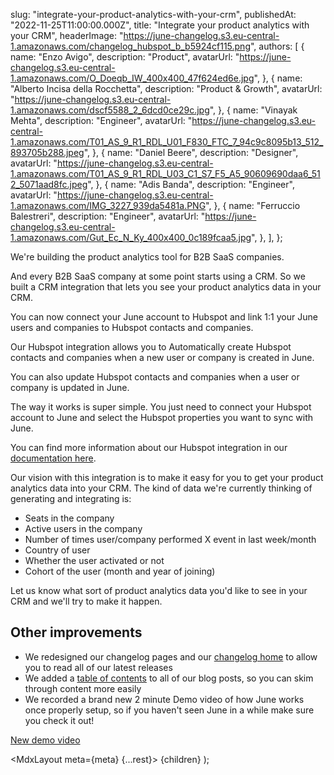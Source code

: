 
  slug: "integrate-your-product-analytics-with-your-crm",
  publishedAt: "2022-11-25T11:00:00.000Z",
  title: "Integrate your product analytics with your CRM",
  headerImage:
    "https://june-changelog.s3.eu-central-1.amazonaws.com/changelog_hubspot_b_b5924cf115.png",
  authors: [
    {
      name: "Enzo Avigo",
      description: "Product",
      avatarUrl:
        "https://june-changelog.s3.eu-central-1.amazonaws.com/O_Doeqb_IW_400x400_47f624ed6e.jpg",
    },
    {
      name: "Alberto Incisa della Rocchetta",
      description: "Product & Growth",
      avatarUrl:
        "https://june-changelog.s3.eu-central-1.amazonaws.com/dscf5588_2_6dcd0ce29c.jpg",
    },
    {
      name: "Vinayak Mehta",
      description: "Engineer",
      avatarUrl:
        "https://june-changelog.s3.eu-central-1.amazonaws.com/T01_AS_9_R1_RDL_U01_F830_FTC_7_94c9c8095b13_512_893705b288.jpeg",
    },
    {
      name: "Daniel Beere",
      description: "Designer",
      avatarUrl:
        "https://june-changelog.s3.eu-central-1.amazonaws.com/T01_AS_9_R1_RDL_U03_C1_S7_F5_A5_90609690daa6_512_5071aad8fc.jpeg",
    },
    {
      name: "Adis Banda",
      description: "Engineer",
      avatarUrl:
        "https://june-changelog.s3.eu-central-1.amazonaws.com/IMG_3227_939da5481a.PNG",
    },
    {
      name: "Ferruccio Balestreri",
      description: "Engineer",
      avatarUrl:
        "https://june-changelog.s3.eu-central-1.amazonaws.com/Gut_Ec_N_Ky_400x400_0c189fcaa5.jpg",
    },
  ],
};

We're building the product analytics tool for B2B SaaS companies.

And every B2B SaaS company at some point starts using a CRM. So we built a CRM integration that lets you see your product analytics data in your CRM.

You can now connect your June account to Hubspot and link 1:1 your June users and companies to Hubspot contacts and companies.

Our Hubspot integration allows you to Automatically create Hubspot contacts and companies when a new user or company is created in June.

You can also update Hubspot contacts and companies when a user or company is updated in June.

The way it works is super simple. You just need to connect your Hubspot account to June and select the Hubspot properties you want to sync with June.

You can find more information about our Hubspot integration in our [documentation here](https://help.june.so/en/articles/6782394-hubspot-integration).

Our vision with this integration is to make it easy for you to get your product analytics data into your CRM. The kind of data we're currently thinking of generating and integrating is:

- Seats in the company
- Active users in the company
- Number of times user/company performed X event in last week/month
- Country of user
- Whether the user activated or not
- Cohort of the user (month and year of joining)

Let us know what sort of product analytics data you'd like to see in your CRM and we'll try to make it happen.

## Other improvements

- We redesigned our changelog pages and our [changelog home](https://changelog.june.so/) to allow you to read all of our latest releases
- We added a [table of contents](https://www.june.so/blog/june-seed-deck) to all of our blog posts, so you can skim through content more easily
- We recorded a brand new 2 minute Demo video of how June works once properly setup, so if you haven't seen June in a while make sure you check it out!

[New demo video](https://june.wistia.com/medias/mzg18vl8he)

  <MdxLayout meta={meta} {...rest}>
    {children}
  </MdxLayout>
);
